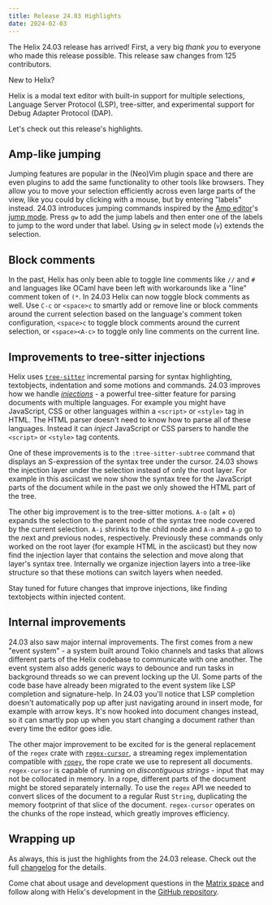 ```yaml
---
title: Release 24.03 Highlights
date: 2024-02-03
---
```


The Helix 24.03 release has arrived! First, a very big _thank you_ to everyone who made this release possible. This release saw changes from 125 contributors.

New to Helix?

Helix is a modal text editor with built-in support for multiple selections, Language Server Protocol (LSP), tree-sitter, and experimental support for Debug Adapter Protocol (DAP).

Let's check out this release's highlights.

## Amp-like jumping

Jumping features are popular in the (Neo)Vim plugin space and there are even plugins to add the same functionality to other tools like browsers. They allow you to move your selection efficiently across even large parts of the view, like you could by clicking with a mouse, but by entering "labels" instead. 24.03 introduces jumping commands inspired by the [Amp editor]'s [jump mode]. Press `gw` to add the jump labels and then enter one of the labels to jump to the word under that label. Using `gw` in select mode (`v`) extends the selection.

## Block comments

In the past, Helix has only been able to toggle line comments like `//` and `#` and languages like OCaml have been left with workarounds like a "line" comment token of `(*`. In 24.03 Helix can now toggle block comments as well. Use `C-c` or `<space>c` to smartly add or remove line or block comments around the current selection based on the language's comment token configuration, `<space>c` to toggle block comments around the current selection, or `<space><A-c>` to toggle only line comments on the current line.

## Improvements to tree-sitter injections

Helix uses [`tree-sitter`] incremental parsing for syntax highlighting, textobjects, indentation and some motions and commands. 24.03 improves how we handle _[injections]_ - a powerful tree-sitter feature for parsing documents with multiple languages. For example you might have JavaScript, CSS or other languages within a `<script>` or `<style>` tag in HTML. The HTML parser doesn't need to know how to parse all of these languages. Instead it can _inject_ JavaScript or CSS parsers to handle the `<script>` or `<style>` tag contents.

One of these improvements is to the `:tree-sitter-subtree` command that displays an S-expression of the syntax tree under the cursor. 24.03 shows the injection layer under the selection instead of only the root layer. For example in this asciicast we now show the syntax tree for the JavaScript parts of the document while in the past we only showed the HTML part of the tree.

The other big improvement is to the tree-sitter motions. `A-o` (alt + o) expands the selection to the parent node of the syntax tree node covered by the current selection. `A-i` shrinks to the child node and `A-n` and `A-p` go to the <em>n</em>ext and <em>p</em>revious nodes, respectively. Previously these commands only worked on the root layer (for example HTML in the asciicast) but they now find the injection layer that contains the selection and move along that layer's syntax tree. Internally we organize injection layers into a tree-like structure so that these motions can switch layers when needed.

Stay tuned for future changes that improve injections, like finding textobjects within injected content.

## Internal improvements

24.03 also saw major internal improvements. The first comes from a new "event system" - a system built around Tokio channels and tasks that allows different parts of the Helix codebase to communicate with one another. The event system also adds generic ways to debounce and run tasks in background threads so we can prevent locking up the UI. Some parts of the code base have already been migrated to the event system like LSP completion and signature-help. In 24.03 you'll notice that LSP completion doesn't automatically pop up after just navigating around in insert mode, for example with arrow keys. It's now hooked into document changes instead, so it can smartly pop up when you start changing a document rather than every time the editor goes idle.

The other major improvement to be excited for is the general replacement of the `regex` crate with [`regex-cursor`], a streaming regex implementation compatible with [`ropey`], the rope crate we use to represent all documents. `regex-cursor` is capable of running on _discontiguous strings_ - input that may not be collocated in memory. In a rope, different parts of the document might be stored separately internally. To use the `regex` API we needed to convert slices of the document to a regular Rust `String`, duplicating the memory footprint of that slice of the document. `regex-cursor` operates on the chunks of the rope instead, which greatly improves efficiency.

## Wrapping up

As always, this is just the highlights from the 24.03 release. Check out the full [changelog] for the details.

Come chat about usage and development questions in the [Matrix space][matrix] and follow along with Helix's development in the [GitHub repository][helix-git].

[Amp editor]: https://github.com/jmacdonald/amp
[jump mode]: https://amp.rs/docs/usage/#jump-mode
[`tree-sitter`]: https://github.com/tree-sitter/tree-sitter
[injections]: https://tree-sitter.github.io/tree-sitter/syntax-highlighting#language-injection
[`regex-cursor`]: https://github.com/pascalkuthe/regex-cursor
[`ropey`]: https://github.com/cessen/ropey
[changelog]: https://github.com/helix-editor/helix/blob/master/CHANGELOG.md#2404-2024-03-30
[helix-git]: https://github.com/helix-editor/helix/
[matrix]: https://matrix.to/#/#helix-community:matrix.org
